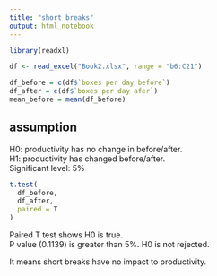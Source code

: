 ---
title: "short breaks"
output: html_notebook
---

```{r setup}
library(readxl)

df <- read_excel("Book2.xlsx", range = "b6:C21")

df_before = c(df$`boxes per day before`)
df_after = c(df$`boxes per day afer`)
mean_before = mean(df_before)
```

## assumption
H0: productivity has no change in before/after.  
H1: productivity has changed before/after.  
Significant level: 5%

```{r}
t.test(
  df_before,
  df_after,
  paired = T
)
```
Paired T test shows H0 is true.  
P value (0.1139) is greater than 5%.  H0 is not rejected.  

It means short breaks have no impact to productivity.
